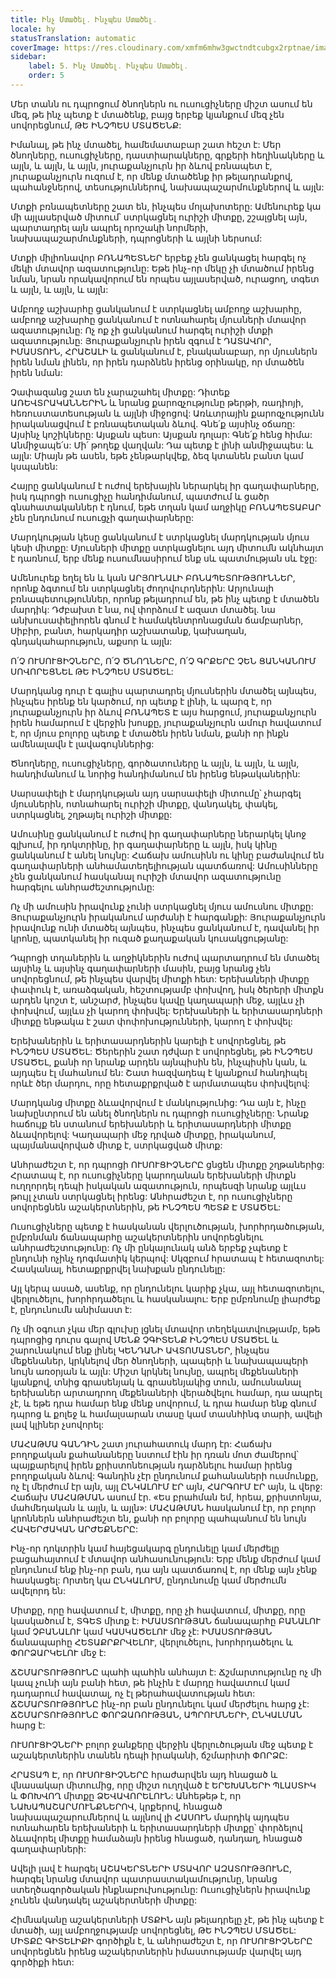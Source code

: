 ```yaml
---
title: Ինչ Մտածել․ Ինչպես Մտածել․
locale: hy
statusTranslation: automatic
coverImage: https://res.cloudinary.com/xmfm6mhw3gwctndtcubgx2rptnae/image/upload/v1740337243/small_cover_educacion_fundamental_a051170f1c.webp
sidebar:
    label: 5. Ինչ Մտածել․ Ինչպես Մտածել․
    order: 5
---
```

Մեր տանն ու դպրոցում ծնողներն ու ուսուցիչները միշտ ասում են մեզ, թե ինչ պետք է մտածենք, բայց երբեք կյանքում մեզ չեն սովորեցնում, ԹԵ ԻՆՉՊԵՍ ՄՏԱԾԵՆՔ:

Իմանալ, թե ինչ մտածել, համեմատաբար շատ հեշտ է: Մեր ծնողները, ուսուցիչները, դաստիարակները, գրքերի հեղինակները և այլն, և այլն, և այլն, յուրաքանչյուրն իր ձևով բռնապետ է, յուրաքանչյուրն ուզում է, որ մենք մտածենք իր թելադրանքով, պահանջներով, տեսություններով, նախապաշարմունքներով և այլն:

Մտքի բռնապետները շատ են, ինչպես մոլախոտերը: Ամենուրեք կա մի այլասերված միտում՝ ստրկացնել ուրիշի միտքը, շշալցնել այն, պարտադրել այն ապրել որոշակի նորմերի, նախապաշարմունքների, դպրոցների և այլնի ներսում:

Մտքի միլիոնավոր ԲՌՆԱՊԵՏՆԵՐ երբեք չեն ցանկացել հարգել ոչ մեկի մտավոր ազատությունը: Եթե ինչ-որ մեկը չի մտածում իրենց նման, նրան որակավորում են որպես այլասերված, ուրացող, տգետ և այլն, և այլն, և այլն:

Ամբողջ աշխարհը ցանկանում է ստրկացնել ամբողջ աշխարհը, ամբողջ աշխարհը ցանկանում է ոտնահարել մյուսների մտավոր ազատությունը: Ոչ ոք չի ցանկանում հարգել ուրիշի մտքի ազատությունը: Յուրաքանչյուրն իրեն զգում է ԴԱՏԱՎՈՐ, ԻՄԱՍՏՈՒՆ, ՀՐԱՇԱԼԻ և ցանկանում է, բնականաբար, որ մյուսներն իրեն նման լինեն, որ իրեն դարձնեն իրենց օրինակը, որ մտածեն իրեն նման:

Չափազանց շատ են չարաշահել միտքը: Դիտեք ԱՌԵՎՏՐԱԿԱՆՆԵՐԻՆ և նրանց քարոզչությունը թերթի, ռադիոյի, հեռուստատեսության և այլնի միջոցով: Առևտրային քարոզչությունն իրականացվում է բռնապետական ձևով. Գնե՛ք այսինչ օճառը: Այսինչ կոշիկները: Այսքան պեսո: Այսքան դոլար: Գնե՛ք հենց հիմա: Անմիջապե՛ս: Մի՛ թողեք վաղվան: Դա պետք է լինի անմիջապես: և այլն: Միայն թե ասեն, եթե չենթարկվեք, ձեզ կտանեն բանտ կամ կսպանեն:

Հայրը ցանկանում է ուժով երեխային ներարկել իր գաղափարները, իսկ դպրոցի ուսուցիչը հանդիմանում, պատժում և ցածր գնահատականներ է դնում, եթե տղան կամ աղջիկը ԲՌՆԱՊԵՏԱԲԱՐ չեն ընդունում ուսուցչի գաղափարները:

Մարդկության կեսը ցանկանում է ստրկացնել մարդկության մյուս կեսի միտքը: Մյուսների միտքը ստրկացնելու այդ միտումն ակնհայտ է դառնում, երբ մենք ուսումնասիրում ենք սև պատմության սև էջը:

Ամենուրեք եղել են և կան ԱՐՅՈՒՆԱԼԻ ԲՌՆԱՊԵՏՈՒԹՅՈՒՆՆԵՐ, որոնք ձգտում են ստրկացնել ժողովուրդներին: Արյունալի բռնապետություններ, որոնք թելադրում են, թե ինչ պետք է մտածեն մարդիկ: Դժբախտ է նա, ով փորձում է ազատ մտածել. նա անխուսափելիորեն գնում է համակենտրոնացման ճամբարներ, Սիբիր, բանտ, հարկադիր աշխատանք, կախաղան, գնդակահարություն, աքսոր և այլն:

Ո՛Չ ՈՒՍՈՒՑԻՉՆԵՐԸ, Ո՛Չ ԾՆՈՂՆԵՐԸ, Ո՛Չ ԳՐՔԵՐԸ ՉԵՆ ՑԱՆԿԱՆՈՒՄ ՍՈՎՈՐԵՑՆԵԼ ԹԵ ԻՆՉՊԵՍ ՄՏԱԾԵԼ:

Մարդկանց դուր է գալիս պարտադրել մյուսներին մտածել այնպես, ինչպես իրենք են կարծում, որ պետք է լինի, և պարզ է, որ յուրաքանչյուրն իր ձևով ԲՌՆԱՊԵՏ Է այս հարցում, յուրաքանչյուրն իրեն համարում է վերջին խոսքը, յուրաքանչյուրն ամուր հավատում է, որ մյուս բոլորը պետք է մտածեն իրեն նման, քանի որ ինքն ամենալավն է լավագույններից:

Ծնողները, ուսուցիչները, գործատուները և այլն, և այլն, և այլն, հանդիմանում և նորից հանդիմանում են իրենց ենթականերին:

Սարսափելի է մարդկության այդ սարսափելի միտումը՝ չհարգել մյուսներին, ոտնահարել ուրիշի միտքը, վանդակել, փակել, ստրկացնել, շղթայել ուրիշի միտքը:

Ամուսինը ցանկանում է ուժով իր գաղափարները ներարկել կնոջ գլխում, իր դոկտրինը, իր գաղափարները և այլն, իսկ կինը ցանկանում է անել նույնը: Հաճախ ամուսինն ու կինը բաժանվում են գաղափարների անհամատեղելիության պատճառով: Ամուսինները չեն ցանկանում հասկանալ ուրիշի մտավոր ազատությունը հարգելու անհրաժեշտությունը:

Ոչ մի ամուսին իրավունք չունի ստրկացնել մյուս ամուսնու միտքը: Յուրաքանչյուրն իրականում արժանի է հարգանքի: Յուրաքանչյուրն իրավունք ունի մտածել այնպես, ինչպես ցանկանում է, դավանել իր կրոնը, պատկանել իր ուզած քաղաքական կուսակցությանը:

Դպրոցի տղաներին և աղջիկներին ուժով պարտադրում են մտածել այսինչ և այսինչ գաղափարների մասին, բայց նրանց չեն սովորեցնում, թե ինչպես վարվել միտքի հետ: Երեխաների միտքը փափուկ է, առաձգական, հեշտությամբ փոխվող, իսկ ծերերի միտքն արդեն կոշտ է, անշարժ, ինչպես կավը կաղապարի մեջ, այլևս չի փոխվում, այլևս չի կարող փոխվել: Երեխաների և երիտասարդների միտքը ենթակա է շատ փոփոխությունների, կարող է փոխվել:

Երեխաներին և երիտասարդներին կարելի է սովորեցնել, թե ԻՆՉՊԵՍ ՄՏԱԾԵԼ: Ծերերին շատ դժվար է սովորեցնել, թե ԻՆՉՊԵՍ ՄՏԱԾԵԼ, քանի որ նրանք արդեն այնպիսին են, ինչպիսին կան, և այդպես էլ մահանում են: Շատ հազվադեպ է կյանքում հանդիպել որևէ ծեր մարդու, որը հետաքրքրված է արմատապես փոխվելով:

Մարդկանց միտքը ձևավորվում է մանկությունից: Դա այն է, ինչը նախընտրում են անել ծնողներն ու դպրոցի ուսուցիչները: Նրանք հաճույք են ստանում երեխաների և երիտասարդների միտքը ձևավորելով: Կաղապարի մեջ դրված միտքը, իրականում, պայմանավորված միտք է, ստրկացված միտք:

Անհրաժեշտ է, որ դպրոցի ՈՒՍՈՒՑԻՉՆԵՐԸ ցնցեն միտքը շղթաներից: Հրատապ է, որ ուսուցիչները կարողանան երեխաների միտքն ուղղորդել դեպի իսկական ազատություն, որպեսզի նրանք այլևս թույլ չտան ստրկացնել իրենց: Անհրաժեշտ է, որ ուսուցիչները սովորեցնեն աշակերտներին, թե ԻՆՉՊԵՍ ՊԵՏՔ Է ՄՏԱԾԵԼ:

Ուսուցիչները պետք է հասկանան վերլուծության, խորհրդածության, ըմբռնման ճանապարհը աշակերտներին սովորեցնելու անհրաժեշտությունը: Ոչ մի ընկալունակ անձ երբեք չպետք է ընդունի ոչինչ դոգմատիկ կերպով: Սկզբում հրատապ է հետազոտել: Հասկանալ, հետաքրքրվել նախքան ընդունելը:

Այլ կերպ ասած, ասենք, որ ընդունելու կարիք չկա, այլ հետազոտելու, վերլուծելու, խորհրդածելու և հասկանալու: Երբ ըմբռնումը լիարժեք է, ընդունումն անիմաստ է:

Ոչ մի օգուտ չկա մեր գլուխը լցնել մտավոր տեղեկատվությամբ, եթե դպրոցից դուրս գալով ՄԵՆՔ ՉԳԻՏԵՆՔ ԻՆՉՊԵՍ ՄՏԱԾԵԼ և շարունակում ենք լինել ԿԵՆԴԱՆԻ ԱՎՏՈՄԱՏՆԵՐ, ինչպես մեքենաներ, կրկնելով մեր ծնողների, պապերի և նախապապերի նույն առօրյան և այլն: Միշտ կրկնել նույնը, ապրել մեքենաների կյանքով, տնից գրասենյակ և գրասենյակից տուն, ամուսնանալ երեխաներ արտադրող մեքենաների վերածվելու համար, դա ապրել չէ, և եթե դրա համար ենք մենք սովորում, և դրա համար ենք գնում դպրոց և քոլեջ և համալսարան տասը կամ տասնհինգ տարի, ավելի լավ կլիներ չսովորել:

ՄԱՀԱԹՄԱ ԳԱՆԴԻՆ շատ յուրահատուկ մարդ էր: Հաճախ բողոքական քահանաները նստում էին իր դռան մոտ ժամերով՝ պայքարելով իրեն քրիստոնեության դարձնելու համար իրենց բողոքական ձևով: Գանդին չէր ընդունում քահանաների ուսմունքը, ոչ էլ մերժում էր այն, այլ ԸՆԿԱԼՈՒՄ ԷՐ այն, ՀԱՐԳՈՒՄ ԷՐ այն, և վերջ: Հաճախ ՄԱՀԱԹՄԱՆ ասում էր. «Ես բրահման եմ, հրեա, քրիստոնյա, մահմեդական և այլն, և այլն»: ՄԱՀԱԹՄԱՆ հասկանում էր, որ բոլոր կրոններն անհրաժեշտ են, քանի որ բոլորը պահպանում են նույն ՀԱՎԵՐԺԱԿԱՆ ԱՐԺԵՔՆԵՐԸ:

Ինչ-որ դոկտրին կամ հայեցակարգ ընդունելը կամ մերժելը բացահայտում է մտավոր անհասունություն: Երբ մենք մերժում կամ ընդունում ենք ինչ-որ բան, դա այն պատճառով է, որ մենք այն չենք հասկացել: Որտեղ կա ԸՆԿԱԼՈՒՄ, ընդունումը կամ մերժումն ավելորդ են:

Միտքը, որը հավատում է, միտքը, որը չի հավատում, միտքը, որը կասկածում է, ՏԳԵՏ միտք է: ԻՄԱՍՏՈՒԹՅԱՆ ճանապարհը ԲԱՆԱԼՈՒ կամ ՉԲԱՆԱԼՈՒ կամ ԿԱՍԿԱԾԵԼՈՒ մեջ չէ: ԻՄԱՍՏՈՒԹՅԱՆ ճանապարհը ՀԵՏԱՔՐՔՐՎԵԼՈՒ, վերլուծելու, խորհրդածելու և ՓՈՐՁԱՐԿԵԼՈՒ մեջ է:

ՃՇՄԱՐՏՈՒԹՅՈՒՆԸ պահի պահին անհայտ է: Ճշմարտությունը ոչ մի կապ չունի այն բանի հետ, թե ինչին է մարդը հավատում կամ դադարում հավատալ, ոչ էլ թերահավատության հետ: ՃՇՄԱՐՏՈՒԹՅՈՒՆԸ ինչ-որ բան ընդունելու կամ մերժելու հարց չէ: ՃՇՄԱՐՏՈՒԹՅՈՒՆԸ ՓՈՐՁԱՌՈՒԹՅԱՆ, ԱՊՐՈՒՄՆԵՐԻ, ԸՆԿԱԼՄԱՆ հարց է:

ՈՒՍՈՒՑԻՉՆԵՐԻ բոլոր ջանքերը վերջին վերլուծության մեջ պետք է աշակերտներին տանեն դեպի իրականի, ճշմարիտի ՓՈՐՁԸ:

ՀՐԱՏԱՊ Է, որ ՈՒՍՈՒՑԻՉՆԵՐԸ հրաժարվեն այդ հնացած և վնասակար միտումից, որը միշտ ուղղված է ԵՐԵԽԱՆԵՐԻ ՊԼԱՍՏԻԿ և ՓՈԽՎՈՂ միտքը ՁԵՎԱՎՈՐԵԼՈՒՆ: Անհեթեթ է, որ ՆԱԽԱՊԱՇԱՐՄՈՒՆՔՆԵՐՈՎ, կրքերով, հնացած նախապաշարումներով և այլնով լի ՀԱՍՈՒՆ մարդիկ այդպես ոտնահարեն երեխաների և երիտասարդների միտքը՝ փորձելով ձևավորել միտքը համաձայն իրենց հնացած, դանդաղ, հնացած գաղափարների:

Ավելի լավ է հարգել ԱՇԱԿԵՐՏՆԵՐԻ ՄՏԱՎՈՐ ԱԶԱՏՈՒԹՅՈՒՆԸ, հարգել նրանց մտավոր պատրաստակամությունը, նրանց ստեղծագործական ինքնաբուխությունը: Ուսուցիչներն իրավունք չունեն վանդակել աշակերտների միտքը:

Հիմնականը աշակերտների ՄՏՔԻՆ այն թելադրելը չէ, թե ինչ պետք է մտածի, այլ ամբողջությամբ սովորեցնել, ԹԵ ԻՆՉՊԵՍ ՄՏԱԾԵԼ: ՄԻՏՔԸ ԳԻՏԵԼԻՔԻ գործիքն է, և անհրաժեշտ է, որ ՈՒՍՈՒՑԻՉՆԵՐԸ սովորեցնեն իրենց աշակերտներին իմաստությամբ վարվել այդ գործիքի հետ:

